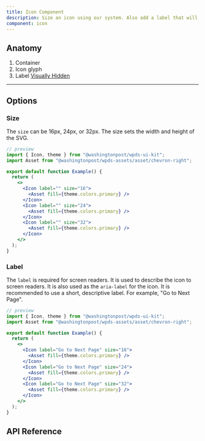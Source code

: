 ```yaml
---
title: Icon Component
description: Size an icon using our system. Also add a label that will be announced by screen readers.
component: icon
---
```


## Anatomy

<Container caption="Icon component shown with an Add icon asset. Inspect the HTML to see the props. Or use a screen reader to read the label.">
  <InlineSVG
    title="Anatomy of Icon"
    width={72}
    height={115}
    path="/img/components/icon/anatomy.svg"
  />
</Container>

1. Container
2. Icon glyph
3. Label [Visually Hidden](/components/visually-hidden)

---

## Options

### Size

The `size` can be 16px, 24px, or 32px. The size sets the width and height of the SVG.

```jsx
// preview
import { Icon, theme } from "@washingtonpost/wpds-ui-kit";
import Asset from "@washingtonpost/wpds-assets/asset/chevron-right";

export default function Example() {
  return (
    <>
      <Icon label="" size="16">
        <Asset fill={theme.colors.primary} />
      </Icon>
      <Icon label="" size="24">
        <Asset fill={theme.colors.primary} />
      </Icon>
      <Icon label="" size="32">
        <Asset fill={theme.colors.primary} />
      </Icon>
    </>
  );
}
```

### Label

The `label` is required for screen readers. It is used to describe the icon to screen readers. It is also used as the `aria-label` for the icon. It is recommended to use a short, descriptive label. For example, "Go to Next Page".

```jsx
// preview
import { Icon, theme } from "@washingtonpost/wpds-ui-kit";
import Asset from "@washingtonpost/wpds-assets/asset/chevron-right";

export default function Example() {
  return (
    <>
      <Icon label="Go to Next Page" size="16">
        <Asset fill={theme.colors.primary} />
      </Icon>
      <Icon label="Go to Next Page" size="24">
        <Asset fill={theme.colors.primary} />
      </Icon>
      <Icon label="Go to Next Page" size="32">
        <Asset fill={theme.colors.primary} />
      </Icon>
    </>
  );
}
```

## API Reference

<PropsTable props={propsTable} />
